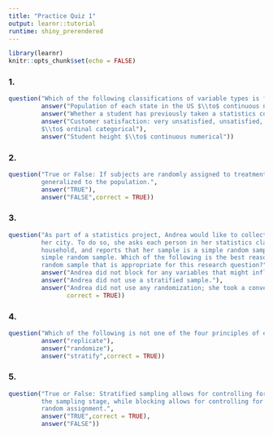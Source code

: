 ```yaml
---
title: "Practice Quiz 1"
output: learnr::tutorial
runtime: shiny_prerendered
---
```


```r
library(learnr)
knitr::opts_chunk$set(echo = FALSE)
```

### 1.

```r
question("Which of the following classifications of variable types is false?",
         answer("Population of each state in the US $\\to$ continuous numerical",correct = TRUE),
         answer("Whether a student has previously taken a statistics course $\\to$ categorical"),
         answer("Customer satisfaction: very unsatisfied, unsatisfied, satisfied, very satisfied
         $\\to$ ordinal categorical"),
         answer("Student height $\\to$ continuous numerical"))
```

### 2.

```r
question("True or False: If subjects are randomly assigned to treatments, conclusions can be
         generalized to the population.",
         answer("TRUE"),
         answer("FALSE",correct = TRUE))
```

### 3.

```r
question("As part of a statistics project, Andrea would like to collect data on household size in
         her city. To do so, she asks each person in her statistics class for the size of their
         household, and reports that her sample is a simple random sample. However, this is not a
         simple random sample. Which of the following is the best reasoning for why this is not a
         random sample that is appropriate for this research question?",
         answer("Andrea did not block for any variables that might influence the response."),
         answer("Andrea did not use a stratified sample."),
         answer("Andrea did not use any randomization; she took a convenience sample.",
                correct = TRUE))
```

### 4.

```r
question("Which of the following is not one of the four principles of experimental design?",
         answer("replicate"),
         answer("randomize"),
         answer("stratify",correct = TRUE))
```

### 5.

```r
question("True or False: Stratified sampling allows for controlling for possible confounders in
         the sampling stage, while blocking allows for controlling for such variables during
         random assignment.",
         answer("TRUE",correct = TRUE),
         answer("FALSE"))
```